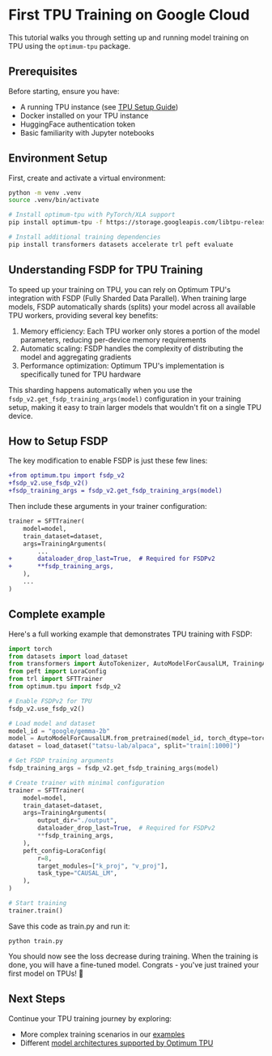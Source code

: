 # First TPU Training on Google Cloud

This tutorial walks you through setting up and running model training on TPU using the `optimum-tpu` package.

## Prerequisites

Before starting, ensure you have:
- A running TPU instance (see [TPU Setup Guide](./setup))
- Docker installed on your TPU instance
- HuggingFace authentication token
- Basic familiarity with Jupyter notebooks

## Environment Setup
First, create and activate a virtual environment:

```bash
python -m venv .venv
source .venv/bin/activate
```

```bash
# Install optimum-tpu with PyTorch/XLA support
pip install optimum-tpu -f https://storage.googleapis.com/libtpu-releases/index.html

# Install additional training dependencies
pip install transformers datasets accelerate trl peft evaluate
```

## Understanding FSDP for TPU Training
To speed up your training on TPU, you can rely on Optimum TPU's integration with FSDP (Fully Sharded Data Parallel). When training large models, FSDP automatically shards (splits) your model across all available TPU workers, providing several key benefits:
1. Memory efficiency: Each TPU worker only stores a portion of the model parameters, reducing per-device memory requirements
2. Automatic scaling: FSDP handles the complexity of distributing the model and aggregating gradients
3. Performance optimization: Optimum TPU's implementation is specifically tuned for TPU hardware

This sharding happens automatically when you use the `fsdp_v2.get_fsdp_training_args(model)` configuration in your training setup, making it easy to train larger models that wouldn't fit on a single TPU device.

## How to Setup FSDP

The key modification to enable FSDP is just these few lines:

```diff
+from optimum.tpu import fsdp_v2
+fsdp_v2.use_fsdp_v2()
+fsdp_training_args = fsdp_v2.get_fsdp_training_args(model)
```

Then include these arguments in your trainer configuration:

```diff 
trainer = SFTTrainer(
    model=model,
    train_dataset=dataset,
    args=TrainingArguments(
        ...
+       dataloader_drop_last=True,  # Required for FSDPv2
+       **fsdp_training_args,
    ),
    ...
)
```

## Complete example

Here's a full working example that demonstrates TPU training with FSDP:

```python
import torch
from datasets import load_dataset
from transformers import AutoTokenizer, AutoModelForCausalLM, TrainingArguments
from peft import LoraConfig
from trl import SFTTrainer
from optimum.tpu import fsdp_v2

# Enable FSDPv2 for TPU
fsdp_v2.use_fsdp_v2()

# Load model and dataset
model_id = "google/gemma-2b"
model = AutoModelForCausalLM.from_pretrained(model_id, torch_dtype=torch.bfloat16)
dataset = load_dataset("tatsu-lab/alpaca", split="train[:1000]")

# Get FSDP training arguments
fsdp_training_args = fsdp_v2.get_fsdp_training_args(model)

# Create trainer with minimal configuration
trainer = SFTTrainer(
    model=model,
    train_dataset=dataset,
    args=TrainingArguments(
        output_dir="./output",
        dataloader_drop_last=True,  # Required for FSDPv2
        **fsdp_training_args,
    ),
    peft_config=LoraConfig(
        r=8,
        target_modules=["k_proj", "v_proj"],
        task_type="CAUSAL_LM",
    ),
)

# Start training
trainer.train()
```

Save this code as train.py and run it:

```
python train.py
```

You should now see the loss decrease during training. When the training is done, you will have a fine-tuned model. Congrats - you've just trained your first model on TPUs! 🙌

## Next Steps
Continue your TPU training journey by exploring:
- More complex training scenarios in our [examples](./howto/more_examples)
- Different [model architectures supported by Optimum TPU](../supported-architectures.mdx)

